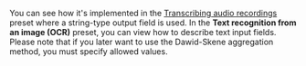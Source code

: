 <Cut title="How do I create a task using both input and output text fields?">

You can see how it's implemented in the [Transcribing audio recordings](/docs-new/tutorials/transcript-audio) preset where a string-type output field is used. In the **Text recognition from an image (OCR)** preset, you can view how to describe text input fields. Please note that if you later want to use the Dawid-Skene aggregation method, you must specify allowed values.

</Cut>